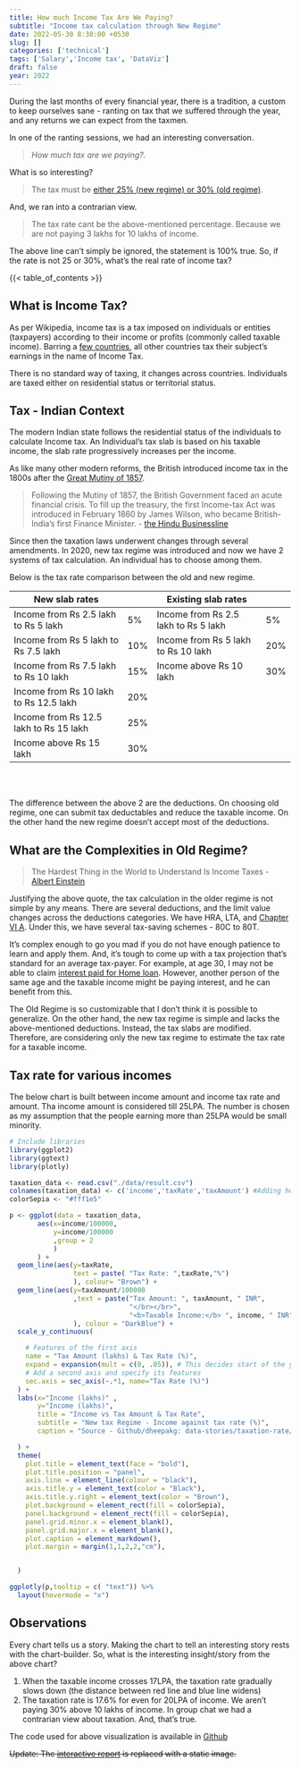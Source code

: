 ```yaml
---
title: How much Income Tax Are We Paying?
subtitle: "Income tax calculation through New Regime"
date: 2022-05-30 8:30:00 +0530
slug: []
categories: ['technical']
tags: ['Salary','Income tax', 'DataViz']
draft: false
year: 2022
---
```


During the last months of every financial year, there is a tradition, a custom to keep ourselves sane - ranting on tax that we suffered through the year, and any returns we can expect from the taxmen.

In one of the ranting sessions, we had an interesting conversation.

>*How much tax are we paying?*.

What is so interesting?

> The tax must be [either 25% (new regime) or 30% (old regime)](https://cleartax.in/s/income-tax-slabs).

And, we ran into a contrarian view.

> The tax rate cant be the above-mentioned percentage. Because we are not paying 3 lakhs for 10 lakhs of income.

The above line can't simply be ignored, the statement is 100% true. So, if the rate is not 25 or 30%, what's the real rate of income tax?

{{< table_of_contents >}}



## What is Income Tax?


As per Wikipedia, income tax is a tax imposed on individuals or entities (taxpayers) according to their income or profits (commonly called taxable income).  Barring a [few countries](https://www.investopedia.com/articles/personal-finance/100215/5-countries-without-income-taxes.asp), all other countries tax their subject's earnings in the name of Income Tax.

There is no standard way of taxing, it changes across countries. Individuals are taxed either on residential status or territorial status.




## Tax - Indian Context

The modern Indian state follows the residential status of the individuals to calculate Income tax. An Individual's tax slab is based on his taxable income, the slab rate progressively increases per the income.

As like many other modern reforms, the British introduced income tax in the 1800s after the [Great Mutiny of 1857](https://www.britannica.com/event/Indian-Mutiny/).

> Following the Mutiny of 1857, the British Government faced an acute financial crisis. To fill up the treasury, the first Income-tax Act was introduced in February 1860 by James Wilson, who became British-India's first Finance Minister.  - [the Hindu Businessline](https://www.thehindubusinessline.com/todays-paper/tp-others/article290528.ece)

Since then the taxation laws underwent changes through several amendments. In 2020, new tax regime was introduced and now we have 2 systems of tax calculation. An individual has to choose among them.

<!-- ## Tax Calculation - 2 Options -->



Below is the tax rate comparison between the old and new regime.

<table>
<thead>
<tr >
	<th >New slab rates</th><th >&nbsp;</th><th >Existing slab rates</th><th >&nbsp;</th>
</tr>
</thead>
<tbody>
<tr >
	<td >Income from Rs 2.5 lakh to Rs 5 lakh</td><td >5%</td><td >Income from Rs 2.5 lakh to Rs 5 lakh</td><td >5%</td>
</tr>
<tr >
	<td >Income from Rs 5 lakh to Rs 7.5 lakh</td><td>10%</td><td >Income from Rs 5 lakh to Rs 10 lakh</td><td >20%</td>
</tr>
<tr >
	<td >Income from Rs 7.5 lakh to Rs 10 lakh</td><td>15%</td><td >Income above Rs 10 lakh</td><td >30%</td>
</tr>
<tr >
	<td >Income from Rs 10 lakh to Rs 12.5 lakh</td><td>20%</td><td colspan="2" rowspan="3" ></td>
</tr>
<tr >
	<td >Income from Rs 12.5 lakh to Rs 15 lakh</td><td>25%</td>
</tr>
<tr >
	<td >Income above Rs 15 lakh</td><td>30%</td>
</tr>
</tbody>
</table>

<br>
<br>


The difference between the above 2 are the deductions. On choosing old regime, one can submit tax deductables and reduce the taxable income. On the other hand the new regime doesn't accept most of the deductions.

## What are the Complexities in Old Regime?
> The Hardest Thing in the World to Understand Is Income Taxes - [Albert Einstein](https://quoteinvestigator.com/2011/03/07/einstein-income-taxes)

Justifying the above quote, the tax calculation in the older regime is not simple by any means. There are several deductions, and the limit value changes across the deductions categories. We have HRA, LTA, and [Chapter VI A](https://www.taxmanagementindia.com/visitor/detail_manual.asp?ID=894). Under this, we have several tax-saving schemes - 80C to 80T.

It's complex enough to go you mad if you do not have enough patience to learn and apply them. And, it's tough to come up with a tax projection that's standard for an average tax-payer. For example, at age 30, I may not be able to claim [interest paid for Home loan](https://www.taxmanagementindia.com/visitor/detail_act.asp?ID=37318). However, another person of the same age and the taxable income might be paying interest, and he can benefit from this.

The Old Regime is so customizable that I don't think it is possible to generalize. On the other hand, the new tax regime is simple and lacks the above-mentioned deductions. Instead, the tax slabs are modified. Therefore, are considering only the new tax regime to estimate the tax rate for a taxable income.



## Tax rate for various incomes

The below chart is built between income amount and income tax rate and amount. Tha income amount is considered till 25LPA. The number is chosen as my assumption that the people earning more than 25LPA would be small minority.
<!-- # ```{r} -->
<!-- # getwd() -->
<!-- # # Gives the post's folder -->
<!-- # ``` -->

```r
# Include libraries
library(ggplot2)
library(ggtext)
library(plotly)
```


```r
taxation_data <- read.csv("./data/result.csv")
colnames(taxation_data) <- c('income','taxRate','taxAmount') #Adding headers
colorSepia <- "#fff1e5"
```

```r
p <- ggplot(data = taxation_data,
       aes(x=income/100000,
           y=income/100000
           ,group = 2
           )
       ) +
  geom_line(aes(y=taxRate,
                text = paste( "Tax Rate: ",taxRate,"%")
                ), colour= "Brown") +
  geom_line(aes(y=taxAmount/100000
                ,text = paste("Tax Amount: ", taxAmount, " INR",
                              "</br></br>",
                              "<b>Taxable Income:</b> ", income, " INR")
                ), colour = "DarkBlue") +
  scale_y_continuous(

    # Features of the first axis
    name = "Tax Amount (lakhs) & Tax Rate (%)",
    expand = expansion(mult = c(0, .05)), # This decides start of the y axis
    # Add a second axis and specify its features
    sec.axis = sec_axis(~.*1, name="Tax Rate (%)")
  ) +
  labs(x="Income (lakhs)" ,
       y="Income (lakhs)",
       title = "Income vs Tax Amount & Tax Rate",
       subtitle = "New tax Regime - Income against tax rate (%)",
       caption = "Source - Github/dheepakg: data-stories/taxation-rate/chart.r"

  ) +
  theme(
    plot.title = element_text(face = "bold"),
    plot.title.position = "panel",
    axis.line = element_line(colour = "black"),
    axis.title.y = element_text(color = "Black"),
    axis.title.y.right = element_text(color = "Brown"),
    plot.background = element_rect(fill = colorSepia),
    panel.background = element_rect(fill = colorSepia),
    panel.grid.minor.x = element_blank(),
    panel.grid.major.x = element_blank(),
    plot.caption = element_markdown(),
    plot.margin = margin(1,1,2,2,"cm"),


  )

ggplotly(p,tooltip = c( "text")) %>%
  layout(hovermode = "x")
```


## Observations
Every chart tells us a story. Making the chart to tell an interesting story rests with the chart-builder. So, what is the interesting insight/story from the above chart?


1. When the taxable income crosses 17LPA, the taxation rate gradually slows down (the distance between red line and blue line widens)
2. The taxation rate is 17.6% for even for 20LPA of income. We aren't paying 30% above 10 lakhs of income. In group chat we had a contrarian view about taxation. And, that's true.


The code used for above visualization is available in [Github](https://github.com/dheepakg/data-stories/tree/main/taxation-rate)


~~Update: The [interactive report](https://datastudio.google.com/reporting/e0c00741-a877-4700-8375-840d93ffb0e2) is replaced with a static image.~~

